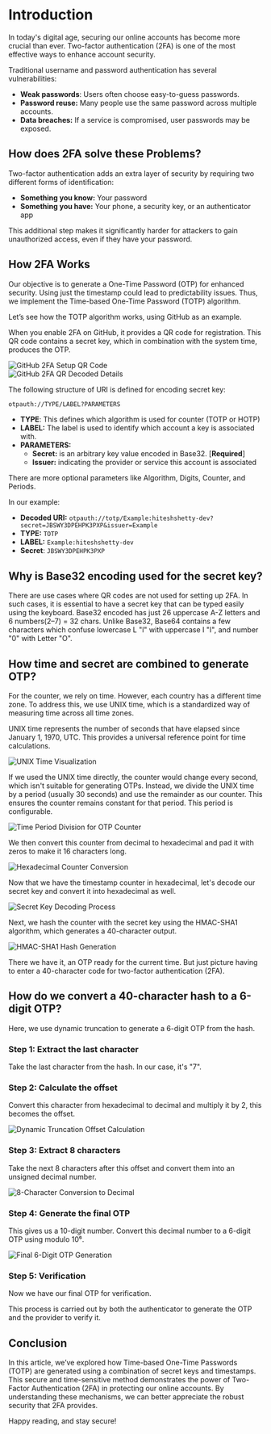 
# Introduction

In today's digital age, securing our online accounts has become more crucial than ever. Two-factor authentication (2FA) is one of the most effective ways to enhance account security.

Traditional username and password authentication has several vulnerabilities:

- **Weak passwords**: Users often choose easy-to-guess passwords.
- **Password reuse:** Many people use the same password across multiple accounts.
- **Data breaches:** If a service is compromised, user passwords may be exposed.

## How does 2FA solve these Problems?

Two-factor authentication adds an extra layer of security by requiring two different forms of identification:

- **Something you know:** Your password
- **Something you have:** Your phone, a security key, or an authenticator app

This additional step makes it significantly harder for attackers to gain unauthorized access, even if they have your password.

## How 2FA Works

Our objective is to generate a One-Time Password (OTP) for enhanced security. Using just the timestamp could lead to predictability issues. Thus, we implement the Time-based One-Time Password (TOTP) algorithm.

Let’s see how the TOTP algorithm works, using GitHub as an example.

When you enable 2FA on GitHub, it provides a QR code for registration. This QR code contains a secret key, which in combination with the system time, produces the OTP.
<div className="flex flex-col sm:flex-row my-6 justify-center items-center">
    <div className="flex-[0.25]">
        <Image 
            src="/images/blogs/2fa-deep-dive/2fa-setup-qr-code.webp" 
            alt="GitHub 2FA Setup QR Code" 
            width={400}
            height={300}
            className="rounded-lg w-full h-64 object-contain"
        />
    </div>
    <div className="flex-[0.75]">
        <Image 
            src="/images/blogs/2fa-deep-dive/2fa-decoded-details.webp" 
            alt="GitHub 2FA QR Decoded Details" 
            width={600}
            height={300}
            className="rounded-lg w-full h-64 object-contain"
        />
    </div>
</div>

The following structure of URI is defined for encoding secret key:

```bash
otpauth://TYPE/LABEL?PARAMETERS
```

- **TYPE**: This defines which algorithm is used for counter (TOTP or HOTP)
- **LABEL:** The label is used to identify which account a key is associated with.
- **PARAMETERS:**
    - **Secret:** is an arbitrary key value encoded in Base32. [**Required**]
    - **Issuer:** indicating the provider or service this account is associated

There are more optional parameters like Algorithm, Digits, Counter, and Periods.

In our example:

- **Decoded URI:** `otpauth://totp/Example:hiteshshetty-dev?secret=JBSWY3DPEHPK3PXP&issuer=Example`
- **TYPE:** `TOTP`
- **LABEL:** `Example:hiteshshetty-dev`
- **Secret**: `JBSWY3DPEHPK3PXP`

## Why is Base32 encoding used for the secret key?

There are use cases where QR codes are not used for setting up 2FA. In such cases, it is essential to have a secret key that can be typed easily using the keyboard. Base32 encoded has just 26 uppercase A-Z letters and 6 numbers(2–7) = 32 chars. Unlike Base32, Base64 contains a few characters which confuse lowercase L "l" with uppercase I "I", and number "0" with Letter "O".

## How time and secret are combined to generate OTP?

For the counter, we rely on time. However, each country has a different time zone. To address this, we use UNIX time, which is a standardized way of measuring time across all time zones.

UNIX time represents the number of seconds that have elapsed since January 1, 1970, UTC. This provides a universal reference point for time calculations.

![UNIX Time Visualization](/images/blogs/2fa-deep-dive/unix-time.webp)

If we used the UNIX time directly, the counter would change every second, which isn't suitable for generating OTPs. Instead, we divide the UNIX time by a period (usually 30 seconds) and use the remainder as our counter. This ensures the counter remains constant for that period. This period is configurable.

![Time Period Division for OTP Counter](/images/blogs/2fa-deep-dive/unix-to-counter.webp)

We then convert this counter from decimal to hexadecimal and pad it with zeros to make it 16 characters long.

![Hexadecimal Counter Conversion](/images/blogs/2fa-deep-dive/counter-to-decimal.webp)

Now that we have the timestamp counter in hexadecimal, let's decode our secret key and convert it into hexadecimal as well.

![Secret Key Decoding Process](/images/blogs/2fa-deep-dive/decoding-secret.webp)

Next, we hash the counter with the secret key using the HMAC-SHA1 algorithm, which generates a 40-character output.

![HMAC-SHA1 Hash Generation](/images/blogs/2fa-deep-dive/merging-secret-and-counter.webp)

There we have it, an OTP ready for the current time. But just picture having to enter a 40-character code for two-factor authentication (2FA).

## How do we convert a 40-character hash to a 6-digit OTP?

Here, we use dynamic truncation to generate a 6-digit OTP from the hash.

### Step 1: Extract the last character
Take the last character from the hash. In our case, it's "7".

### Step 2: Calculate the offset
Convert this character from hexadecimal to decimal and multiply it by 2, this becomes the offset.

![Dynamic Truncation Offset Calculation](/images/blogs/2fa-deep-dive/offset-calculation.webp)

### Step 3: Extract 8 characters
Take the next 8 characters after this offset and convert them into an unsigned decimal number.

![8-Character Conversion to Decimal](/images/blogs/2fa-deep-dive/hash-to-unsigned-decimal.webp)

### Step 4: Generate the final OTP
This gives us a 10-digit number. Convert this decimal number to a 6-digit OTP using modulo 10⁶.

![Final 6-Digit OTP Generation](/images/blogs/2fa-deep-dive/getting-otp.webp)

### Step 5: Verification
Now we have our final OTP for verification.

This process is carried out by both the authenticator to generate the OTP and the provider to verify it.

## Conclusion

In this article, we’ve explored how Time-based One-Time Passwords (TOTP) are generated using a combination of secret keys and timestamps. This secure and time-sensitive method demonstrates the power of Two-Factor Authentication (2FA) in protecting our online accounts. By understanding these mechanisms, we can better appreciate the robust security that 2FA provides.

Happy reading, and stay secure!
